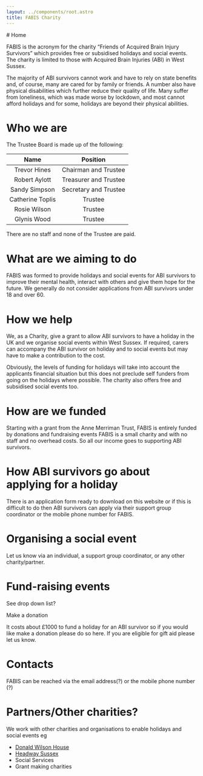 ```yaml
---
layout: ../components/root.astro
title: FABIS Charity
---
```

<div class='prose prose-h1:scroll-mt-16 prose-h1:text-2xl mx-auto px-8 prose-table:table prose-table:-z-1 prose-table:shadow-2xl text-base-content mb-14'>
# Home

FABIS is the acronym for the charity “Friends of Acquired Brain Injury Survivors” which provides free or subsidised holidays and social events. The charity is limited to those with Acquired Brain Injuries (ABI) in West Sussex.

The majority of ABI survivors cannot work and have to rely on state benefits and, of course, many are cared for by family or friends. A number also have physical disabilities which further reduce their quality of life. Many suffer from loneliness, which was made worse by lockdown, and most cannot afford holidays and for some, holidays are beyond their physical abilities.

# Who we are

The Trustee Board is made up of the following:

|      Name        |         Position      |
| :--------------: | :-------------------: |
| Trevor Hines     | Chairman and Trustee  |
| Robert Aylott    | Treasurer and Trustee |
| Sandy Simpson    | Secretary and Trustee |
| Catherine Toplis |        Trustee        |
| Rosie Wilson     |        Trustee        |
| Glynis Wood      |        Trustee        |

There are no staff and none of the Trustee are paid.

# What are we aiming to do

FABIS was formed to provide holidays and social events for ABI survivors to improve their mental health, interact with others and give them hope for the future. We generally do not consider applications from ABI survivors under 18 and over 60.

# How we help

We, as a Charity, give a grant to allow ABI survivors to have a holiday in the UK and we organise social events within West Sussex. If required, carers can accompany the ABI survivor on holiday and to social events but may have to make a contribution to the cost.

Obviously, the levels of funding for holidays will take into account the applicants financial situation but this does not preclude self funders from going on the holidays where possible. The charity also offers free and subsidised social events too.

# How are we funded

Starting with a grant from the Anne Merriman Trust, FABIS is entirely funded by donations and fundraising events FABIS is a small charity and with no staff and no overhead costs. So all our income goes to supporting ABI survivors.

# How ABI survivors go about applying for a holiday

There is an application form ready to download on this website or if this is difficult to do then ABI survivors can apply via their support group coordinator or the mobile phone number for FABIS.

# Organising a social event

Let us know via an individual, a support group coordinator, or any other charity/partner.

# Fund-raising events

See drop down list?

Make a donation

It costs about £1000 to fund a holiday for an ABI survivor so if you would like make a donation please do so here. If you are eligible for gift aid please let us know.

# Contacts

FABIS can be reached via the email address(?) or the mobile phone number (?)

# Partners/Other charities?

We work with other charities and organisations to enable holidays and social events eg

-   [Donald Wilson House](https://www.bsuh.nhs.uk/stn/services/donald-wilson-house-rehabilitation-centre/)
-   [Headway Sussex](https://headwaysussex.org.uk/)
-   Social Services 
-   Grant making charities
</div>
